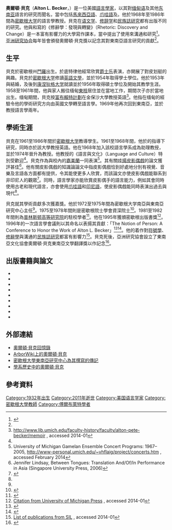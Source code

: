 {{Infobox scientist
| name              = 奧爾頓·貝克<br>Alton Lewis (Pete) Becker
| image             = Alton L. Becker portrait.jpg
| birth_date        = 1962年4月6日
| birth_place       = [[門羅_(密歇根州)|門羅]]
| death_date        = 2011年11月15日
| death_place       = [[密歇根州|密歇根州]]
| residence         = [[安娜堡|安娜堡]]
| citizenship       =
| nationality       = 美國
| ethnicity         =
| field             = [[语言学|语言学]]、[[语文学|语文学]]、[[人类学|人类学]]
| work_institutions = 金保沙大學、[[康涅狄格大学|康涅狄格大学]]、[[里彭學院_(威斯康星州)|里彭學院]]、[[密歇根大学|密歇根大学]]
| alma_mater        = [[密歇根大学|密歇根大学]]
| thesis_title      = A Generative Description of the English Subject Tagmemes
| thesis_url        = http://mirlyn-classic.lib.umich.edu/F/?func=direct&doc_number=002147846&local_base=MIU01_PUB
| thesis_year       = 1967
| author_abbrev_bot =
| author_abbrev_zoo =
| influences        =
| doctoral_advisor  = {{tsl|en|Kenneth L. Pike|肯尼斯·派克}}
| academic_advisors =
| doctoral_students = 
| notable_students  =
| known_for         = [[翻译|翻译]]、[[语文学|语文学]]、[[修辞学|修辞学]]、{{tsl|en|Southeast Asian languages|東南亞語言}}、[[語言人類學|語言人類學]]
}}

'''奧爾頓·貝克'''（'''Alton L. Becker'''，{{bd|1962年|4月6日|2011年|11月15日}}）是一位美國[[語言學|語言學家]]，以其對[[缅甸语|缅甸语]]及其他[[东南亚|东南亚]]語言的研究而聞名，當中包括[[馬來西亞語|馬來西亞語]]、[[爪哇語|爪哇語]]及{{tsl|en|Kawi language||古爪哇語}}。他於1968年至1986年間為[[密歇根大学|密歇根大学]]的語言學教授。貝克在[[语文学|语文学]]、[[修辞学|修辞学]]和[[民族誌研究|民族誌研究]]都有出版不同的研究。他與{{tsl|en|Richard E. Young|楊理查}}和{{tsl|en|Kenneth L. Pike|肯尼斯·派克}}寫的《修辭學：發現與轉變》（Rhetoric: Discovery and Change）是一本富有影響力的大學寫作課本，當中提出了使用{{tsl|en|Rogerian argument|羅哲斯爭論}}來溝通和研究<ref name="RhetoricTextbook">{{Cite book
| author = Young, R. E.
| author2 = Becker, Alton L.
| author3 = Pike, Kenneth L.
| title  = Rhetoric: Discovery and Change
| url = https://archive.org/details/rhetoricdiscover0000youn
| place  = New York
| publisher = Harcourt, Brace, & World
| year   = 1970 }}</ref>。[[亚洲研究协会|亚洲研究协会]]每年皆會頒發奧爾頓·貝克獎以記念其對東南亞語言研究的貢獻<ref name="Prizes"/>。

== 生平 ==

貝克於密歇根州[[門羅_(密歇根州)|門羅]]出生。於底特律他經常欣賞[[爵士乐|爵士乐]]表演，亦開展了對皮划艇的興趣。貝克於[[密歇根大学|密歇根大学]]修讀[[英語文學|英語文學]]，並於1954年取得學士學位。他於1953年與{{tsl|en|Judith Becker|猶迪·貝克|猶迪·阿曼}}結婚，及後到[[康涅狄格大学|康涅狄格大学]]就讀並於1956年取得碩士學位及開始其教學生涯。1958至1961年間，他與家人搬往缅甸[[東枝|東枝]]居住並在當地工作，期間次子亦於當地出生。缅甸期間，貝克按[[富布賴特計劃|富布賴特計劃]]在金保沙大學教授英語<ref name="lib.umich">http://www.lib.umich.edu/faculty-history/faculty/alton-pete-becker/memoir {{Wayback|url=http://www.lib.umich.edu/faculty-history/faculty/alton-pete-becker/memoir |date=20160913182838 }}, accessed 2014-01</ref>。他指在缅甸的經驗令他的學術研究方向由英國文學轉至語言學。1969年他再次回到東南亞，並於{{tsl|en|Universitas Negeri Malang|瑪琅大學}}教授語言學兩年。

== 學術生涯 ==

貝克在1961至1986年間於[[密歇根大学|密歇根大学]]教導學生。1961至1968年間，他於{{tsl|en|Kenneth L. Pike|肯尼斯·派克}}的指導下研究，同時亦於該大學教授英語。他在1968年加入該校語言學系成為助理教授，並於1974年晉升為教授。他教授的《語言與文化》（Language and Culture）特別受歡迎<ref name="lib.umich" />。貝克作為{{tsl|en|puppeteer|皮影偶手}}與校內的[[嘉美蘭|嘉美蘭]]一同表演<ref>University of Michigan Gamelan Ensemble Concert Programs: 1967–2005, http://www-personal.umich.edu/~vhflaig/project/concerts.htm {{Wayback|url=http://www-personal.umich.edu/~vhflaig/project/concerts.htm |date=20160304081754 }}, accessed February 2014</ref>。其有關[[哇揚皮影偶戲|哇揚皮影偶戲]]的論文獲評甚佳<ref name="lindsay2006">Jennifer Lindsay, Between Tongues: Translation And/Of/In Performance in Asia (Singapore University Press, 2006)</ref>{{rp|4}}。他有關皮影偶戲的知識論論文中指皮影偶戲恰到好處地分別有視覺、音樂及言語各方面都有提供，令其能使更多人欣賞，而該論文亦使皮影偶戲能聯系到非印尼人的觀眾<ref name="ShadowplayEssay">{{Citation
| author = Becker, Alton L.
| title = Text-Building, Epistemology, and Aesthetics in the Javanese Shadow Theatre
| booktitle = The Imagination of Reality: Essays in Southeast Asian Coherence Systems
| editor = Aram Yengoyan and Alton L. Becker
| place = Norwood, NJ
| year = 1979
| publisher = ABLEX
| postscript =. }}</ref>。同時，語言學家亦能欣賞皮影偶手的語言能力，例如其會同時使用古老和現代語言，亦會使用[[爪哇語|爪哇語]]和[[印尼語|印尼語]]，使皮影偶戲能同時表演出過去與現代<ref name="ShadowplayEssay"/>。

貝克就其學術貢獻多次獲嘉獎。他於1972至1975年間為密歇根大学南亞與東南亞研究中心主任<ref name="lib.umich" />。1975至1978年間則是密歇根院士學會資深院士<ref name="Senior Fellows">{{Citation | title="Senior Fellows," Michigan Society of Fellows | url=http://societyoffellows.umich.edu/senior-fellows/ | accessdate=2020-07-20 | archive-date=2018-09-26 | archive-url=https://web.archive.org/web/20180926121524/http://societyoffellows.umich.edu/senior-fellows/ | dead-url=no }}</ref>。1981至1982年間則為[[普林斯顿高等研究院|普林斯顿高等研究院]]的駐校學者<ref name="Community">{{Citation | title="Community of Scholars Profile," Princeton Institute for Advanced Study | url=http://www.ias.edu/people/cos/users/abecker01 | archiveurl=https://web.archive.org/web/20140304005248/http://www.ias.edu/people/cos/users/abecker01 | archivedate=2014-03-04 | accessdate=2020-07-20 | dead-url=yes }}</ref>。他在1995年獲頒密歇根出版書獎<ref>[http://www.press.umich.edu/13801/beyond_translation Citation from University of Michigan Press] {{Wayback|url=http://www.press.umich.edu/13801/beyond_translation |date=20200720060609 }}, accessed 2014-01</ref>。1996年的一次語言學會議則以其命名以表揚其貢獻：「The Notion of Person: A Conference to Honor the Work of Alton L. Becker」<ref name="FestConference">{{Citation | title=Conference Announcement: The Notion of a Person | url=http://linguistlist.org/issues/6/6-1286.html | accessdate=2020-07-20 | archive-date=2018-08-26 | archive-url=https://web.archive.org/web/20180826005011/https://linguistlist.org/issues/6/6-1286.html | dead-url=no }}</ref><ref name="Conference2">{{Citation | title=Conference Schedule February 1996: Linguistics & Related Topics | url=http://tesl-ej.org/ej05/cw.html | accessdate=2020-07-20 | archive-date=2016-03-04 | archive-url=https://web.archive.org/web/20160304060909/http://tesl-ej.org/ej05/cw.html | dead-url=no }}</ref>。他的着作對[[符號學|符號學]]、[[修辭學|修辭學]]與溝通的[[民族誌研究|民族誌研究]]都富有影響力<ref>[http://www.sil.org/resources/search/contributor/becker-alton-l List of publications from SIL] {{Wayback|url=http://www.sil.org/resources/search/contributor/becker-alton-l |date=20180826113342 }}, accessed 2014-01</ref>。貝克死後，亞洲研究協會設立了東南亞文化協會奧爾頓·貝克東南亞文學翻譯獎以作記念<ref name="Prizes">{{Citation | title=A. L. Becker Prize Recipients | author=Association for Asian Studies | url=http://www.asian-studies.org/publications/book-prizes-Becker.htm | archive-url=https://web.archive.org/web/20150923175318/http://www.asian-studies.org/publications/book-prizes-Becker.htm | archive-date=2015-09-23 | accessdate=2020-07-20 | dead-url=no }}</ref>。

== 出版書籍與論文 ==

*{{Cite news
| author  = Becker, Alton L.
| author2  = Pike, Kenneth L.
| title   = Progressive Neutralization in Dimensions of Navaho Stem Matrices
| url  = https://archive.org/details/sim_international-journal-of-american-linguistics_1964-04_30_2/page/144
| journal = International Journal of American Linguistics
| volume  = 30
| issue   = 2
| date    = 1964-04
| pages   = 144–154 }}
*{{Cite book |author     = Young, R. E.
 |author2    = Becker, Alton L.
 |author3    = Pike, Kenneth L.
 |title      = Rhetoric: Discovery and Change
 |place      = New York
 |publisher  = Harcourt, Brace, & World
 |year       = 1970
 |url        = https://archive.org/details/rhetoricdiscover0000youn
 |isbn       = 0155768956
}}
*{{Cite news
| author  = Becker, Alton L.
| title   = A Linguistic Image of Nature: The Burmese Numerative Classifier System
| journal = Linguistics
| volume  = 13
| issue   = 165
| year    = 1975
| pages   = 109–122 }}
*{{Citation
| author = Becker, Alton L.
| title = Text-Building, Epistemology, and Aesthetics in the Javanese Shadow Theatre
| booktitle = The Imagination of Reality: Essays in Southeast Asian Coherence Systems
| editor = Aram Yengoyan and Alton L. Becker
| place = Norwood, NJ
| year = 1979
| publisher = ABLEX
| postscript =. }}
*{{Cite book
| title = The Imagination of Reality: Essays in Southeast Asian Coherence Systems
| editor-last = Yengoyan | editor-first = Aram
| editor2-last = Becker | editor2-first = Alton L.
| place = Norwood, NJ
| publisher = ABLEX
| year = 1979
| isbn = 9780893910211
| oclc = 5101468
| postscript =. }}
*{{Cite book
| author = Becker, Alton L.
| title = Binding Wild Words: Cohesion in Old Javanese Prose
| booktitle = Pelangi Bahasa; Kumpulan Esai yang Dipersembahkan Kepala
| editor = Prof. J. W. M. Verhaar, S. J.
| editor2 = Kridalaksana, Harimurti|editor2-link=Harimurti Kridalaksana
| editor3 = Moelions, Anton M.
| place = Jakarta
| publisher = Penerbit Bhratara Karya Aksara
| year = 1982
| postscript =. }}
*{{Cite book
| title = Writing on the Tongue
| editor = Becker, Alton L.
| series = Michigan papers on South and Southeast Asia no. 33
| place = Ann Arbor, Michigan
| publisher = Center for South and Southeast Asian Studies, University of Michigan
| year = 1989
| postscript =. }}
*{{Cite book
| author = Becker, Alton L.
| title = The Elusive Figures of Burmese Grammar
| booktitle = The Role of Theory in Language Description
| series = Trends in Linguistics, Studies and Monographs 69
| editor = W. Foley
| place = Berlin
| publisher = Mouton de Gruyter
| year = 1993
| postscript =. }}
*{{Cite book
| author  = Becker, Alton L.
| title  = Beyond Translation: Essays toward a Modern Philology
| place  = Ann Arbor, Michigan
| publisher  = University of Michigan Press
| year  = 1995
| url  = https://books.google.com/books/about/Beyond_translation.html?id=HoZrAAAAIAAJ
| isbn  = 9780472105731
| access-date  = 2020-07-20
| archive-date  = 2020-08-19
| archive-url  = https://web.archive.org/web/20200819002355/https://books.google.com/books/about/Beyond_Translation.html?id=HoZrAAAAIAAJ
| dead-url  = no
}}

== 外部連結 ==
*[https://web.archive.org/web/20160913182838/http://www.lib.umich.edu/faculty-history/faculty/alton-pete-becker/memoir 奧爾頓·貝克回憶錄]
*[http://arborwiki.org/Alton_Lewis_Becker ArborWiki上的奧爾頓·貝克] {{Wayback|url=http://arborwiki.org/Alton_Lewis_Becker |date=20140304002456 }}
*[https://web.archive.org/web/20120207013808/http://www.umich-cseas.org/faculty/biographies/beckera.htm 密歇根大學東南亞研究中心為其撰寫的傳記]
*[http://www.lib.umich.edu/faculty-history/faculty/alton-pete-becker 學系歷史中的奧爾頓·貝克] {{Wayback|url=http://www.lib.umich.edu/faculty-history/faculty/alton-pete-becker |date=20160304221748 }}

== 參考資料 ==

{{Reflist}}

[[Category:1932年出生|Category:1932年出生]]
[[Category:2011年逝世|Category:2011年逝世]]
[[Category:美国语言学家|Category:美国语言学家]]
[[Category:密歇根大學教師|Category:密歇根大學教師]]
[[Category:傅爾布萊特學者|Category:傅爾布萊特學者]]